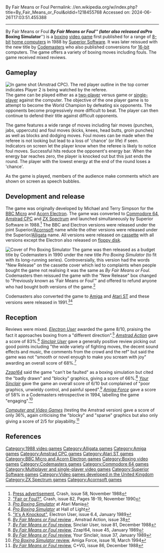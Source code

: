 By Fair Means or Foul
Permalink: //en.wikipedia.org/w/index.php?title=By_Fair_Means_or_Foul&oldid=1218455768
Accessed on: 2024-06-26T17:03:51.455388



------
By Fair Means or Foul
{{Infobox video game
|title = By Fair Means or Foul<br>''aka'' Pro Boxing Simulator
|image = ByFairMeansOrFoul-Spectrum.jpg
|caption = 
|developer = Michael Simpson, Terry Simpson (BBC/Electron)<br>Jason Benham (C64)<br>Charles Goodwin (Spectrum/CPC)<br>Shane O'Brien (Amiga/ST)
|publisher = [[Superior Software|Superior/Acornsoft]]<br>Superior/[[Alligata]]<br>[[Codemasters]]
|designer = Michael Simpson, Terry Simpson
|released = 1988 (8-bit)<br>1991 (Amiga/ST)
|genre = [[Fighting game|Fighting]], [[Sports game|sports]]
|modes = [[Single-player video game|Single-player]], [[multiplayer]]
|platforms = [[Acorn Electron]], [[Amiga]], [[Amstrad CPC]], [[Atari ST]], [[BBC Micro]], [[Commodore 64]], [[ZX Spectrum]]
}}
'''''By Fair Means or Foul''''' (later also released as '''''Pro Boxing Simulator''''') is a [[boxing]] [[video game]] first published for a range of [[8-bit]] [[home computer]]s in 1988 by [[Superior Software]]. It was later reissued with the new title by [[Codemasters]] who also published conversions for [[16-bit]] computers. The game offers a variety of boxing moves including fouls. The game received mixed reviews.

==Gameplay==
[[Image:ByFairMeansOrFoul-CPC.png|thumb|left|In game shot (Amstrad CPC). The red player outline in the top corner indicates Player 2 is being watched by the referee.]]
The game can be played either as a [[Two-player video game|two-player]] versus game or [[Single-player video game|single-player]] against the computer. The objective of the one player game is to attempt to become the World Champion by defeating six opponents. The opponents become progressively more difficult to beat. The player can then continue to defend their title against difficult opponents.

The game features a wide range of moves including fair moves (punches, jabs, uppercuts) and foul moves (kicks, knees, head butts, groin punches) as well as blocks and dodging moves. Foul moves can be made when the referee is not looking but lead to a loss of 'chance' (or life) if seen. Indicators on screen let the player know when the referee is likely to notice foul moves. Successful hits reduce the opponent's energy bar. When the energy bar reaches zero, the player is knocked out but this just ends the round. The player with the lowest energy at the end of the round loses a 'chance'.

As the game is played, members of the audience make comments which are shown on screen as speech bubbles.

==Development and release==
The game was originally developed by Michael and Terry Simpson for the [[BBC Micro]] and [[Acorn Electron]]. The game was converted to [[Commodore 64]], [[Amstrad CPC]] and [[ZX Spectrum]] and launched simultaneously by Superior Software in 1988.<ref name="advert">[http://www.worldofspectrum.org/showmag.cgi?mag=Crash/Issue58/Pages/Crash5800052.jpg Press advertisement], Crash, issue 58, November 1988</ref> The BBC and Electron versions were released under the joint Superior/[[Acornsoft]] name while the other versions were released under the Superior/[[Alligata]] name. All versions were released on [[Compact Cassette|cassette]] with all versions except the Electron also released on [[floppy disk]].

[[Image:ProBoxingSimulator-BBC.jpg|thumb|right|Cover of ''Pro Boxing Simulator'']]
The game was then released as a budget title by Codemasters in 1990 under the new title ''Pro Boxing Simulator'' (to fit with its long-running series). Controversially, this version had the words "New Release" on the cassette cover which led to complaints when people bought the game not realising it was the same as ''By Fair Means or Foul''. Codemasters then reissued the game with the "New Release" box changed to "Previously known as 'Fair Means or Foul'" and offered to refund anyone who had bought both versions of the game.<ref name="letters">[http://www.worldofspectrum.org/showmag.cgi?mag=Crash/Issue82/Pages/Crash8200019.jpg "Fair or Foul?"], Crash, issue 82, Pages 18-19, November 1990</ref>

Codemasters also converted the game to [[Amiga]] and [[Atari ST]] and these versions were released in 1991.<ref name="atari">[http://www.atarimania.com/game-atari-st-pro-boxing-simulator_10300.html ''Pro Boxing Simulator''] at Atari Mania</ref><ref name="amiga">[http://hol.abime.net/1153 ''Pro Boxing Simulator''] at Hall of Light</ref>

==Reception==
Reviews were mixed. ''[[Electron User]]'' awarded the game 8/10, praising the fact it approaches boxing from a "different direction".<ref name="electron user">[http://8bs.com/elecgame/by_fair_means.htm "It's A Knockout"], Electron User, issue 6.4, January 1989</ref> ''[[Amstrad Action]]'' gave a score of 83%.<ref name="amstrad action">[http://tacgr.emuunlim.com/downloads/filedetail.php?recid=155 ''By Fair Means or Foul'' review] {{Webarchive|url=https://web.archive.org/web/20120415055259/http://tacgr.emuunlim.com/downloads/filedetail.php?recid=155 |date=2012-04-15}}, Amstrad Action, issue 38</ref> ''[[Sinclair User]]'' gave a generally positive review picking out good points including "the wide variety of fighting moves, the decent sound effects and music, the comments from the crowd and the ref" but said the game was not "smooth or novel enough to make you scream with joy" awarding an overall score of 68%.<ref name="sinclair user">[http://www.worldofspectrum.org/showmag.cgi?mag=SinclairUser/Issue081/Pages/SinclairUser08100048.jpg ''By Fair Means or Foul'' review], Sinclair User, issue 81, December 1988</ref>

''[[Zzap!64]]'' said the game "can't be faulted" as a boxing simulation but cited the "badly drawn" and "blocky" graphics, giving a score of 66%.<ref name="zzap">[http://www.zzap64.co.uk/cgi-bin/displaypage.pl?issue=045&amp;page=026&amp;thumbstart=0&amp;magazine=zzap&amp;check=1 ''By Fair Means or Foul'' review], Zzap!64, issue 45, January 1989</ref> ''[[Your Sinclair]]'' gave the game an overall score of 6/10 but complained of "poor graphics, unwieldy control, and painful speed".<ref name="your sinclair">[http://www.worldofspectrum.org/showmag.cgi?mag=YourSinclair/Issue37/Pages/YourSinclair3700043.jpg ''By Fair Means or Foul'' review], Your Sinclair, issue 37, January 1989</ref> ''[[Amiga Force]]'' gave a score of 58% in a Codemasters retrospective in 1994, labelling the game "engaging".<ref name="amiga force">[http://amr.abime.net/review_8607 ''Pro Boxing Simulator'' review], Amiga Force, issue 16, March 1994</ref>

''[[Computer and Video Games]]'' (testing the Amstrad version) gave a score of only 36%, again criticising the "blocky" and "sparse" graphics but also only giving a score of 2/5 for playability.<ref name="cvg">[http://www.worldofspectrum.org/showmag.cgi?mag=C+VG/Issue086/Pages/CVG08600044.jpg ''By Fair Means or Foul'' review], C+VG, issue 86, December 1988</ref>

==References==
{{reflist}}

{{Superior Software}}

[[Category:1988 video games]]
[[Category:Alligata games]]
[[Category:Amiga games]]
[[Category:Amstrad CPC games]]
[[Category:Atari ST games]]
[[Category:BBC Micro and Acorn Electron games]]
[[Category:Boxing video games]]
[[Category:Codemasters games]]
[[Category:Commodore 64 games]]
[[Category:Multiplayer and single-player video games]]
[[Category:Superior Software games]]
[[Category:Video games developed in the United Kingdom]]
[[Category:ZX Spectrum games]]
[[Category:Acornsoft games]]